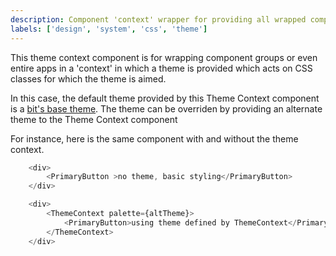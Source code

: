 ```yaml
---
description: Component 'context' wrapper for providing all wrapped components with a styling theme
labels: ['design', 'system', 'css', 'theme']
---
```



This theme context component is for wrapping component groups or even entire apps in a 'context' in which a theme is provided which acts on CSS classes for which the theme is aimed.

In this case, the default theme provided by this Theme Context component is a [bit's base theme](https://bit.dev/teambit/base-ui/theme/theme-provider).
The theme can be overriden by providing an alternate theme to the Theme Context component

For instance, here is the same component with and without the theme context.

```js live
    <div>
        <PrimaryButton >no theme, basic styling</PrimaryButton>
    </div>

```

```js live
    <div>
        <ThemeContext palette={altTheme}>
            <PrimaryButton>using theme defined by ThemeContext</PrimaryButton>
        </ThemeContext>
    </div>

```